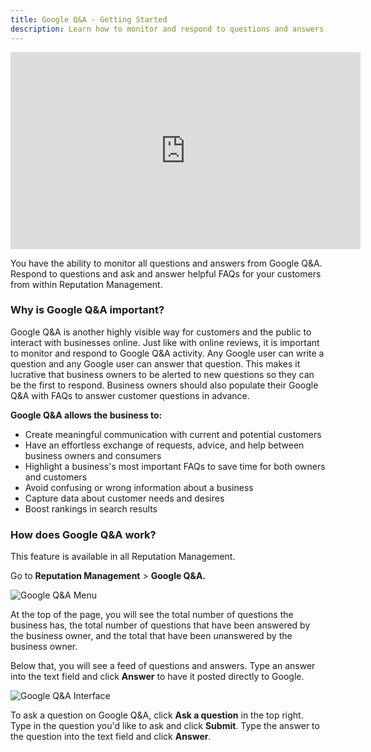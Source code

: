 ```yaml
---
title: Google Q&A - Getting Started
description: Learn how to monitor and respond to questions and answers from Google Q&A using Reputation Management.
---
```


<iframe src="https://www.youtube-nocookie.com/embed/GYwtUmhrnRg" width="560" height="315" frameBorder="0" allowFullScreen></iframe>

You have the ability to monitor all questions and answers from Google Q&A. Respond to questions and ask and answer helpful FAQs for your customers from within Reputation Management.

### Why is Google Q&A important?

Google Q&A is another highly visible way for customers and the public to interact with businesses online. Just like with online reviews, it is important to monitor and respond to Google Q&A activity. Any Google user can write a question and any Google user can answer that question. This makes it lucrative that business owners to be alerted to new questions so they can be the first to respond. Business owners should also populate their Google Q&A with FAQs to answer customer questions in advance.  

**Google Q&A allows the business to:**

- Create meaningful communication with current and potential customers 
- Have an effortless exchange of requests, advice, and help between business owners and consumers
- Highlight a business's most important FAQs to save time for both owners and customers
- Avoid confusing or wrong information about a business
- Capture data about customer needs and desires
- Boost rankings in search results

### How does Google Q&A work?

This feature is available in all Reputation Management. 

Go to **Reputation Management** > **Google Q&A.**

![Google Q&A Menu](/img/reputation-management/google-qa/google-qa-menu.png)

At the top of the page, you will see the total number of questions the business has, the total number of questions that have been answered by the business owner, and the total that have been *un*answered by the business owner.

Below that, you will see a feed of questions and answers. Type an answer into the text field and click **Answer** to have it posted directly to Google. 

![Google Q&A Interface](/img/reputation-management/google-qa/google-qa-interface.png)

To ask a question on Google Q&A, click **Ask a question** in the top right. Type in the question you'd like to ask and click **Submit**. Type the answer to the question into the text field and click **Answer**.